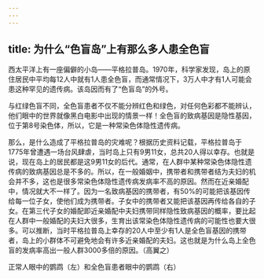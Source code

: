 ```yaml
---
---
---
```

title: 为什么“色盲岛”上有那么多人患全色盲
---




西太平洋上有一座偏僻的小岛——平格拉普岛。1970年，科学家发现，岛上的原住居民中平均每12人中就有1人患全色盲，而通常情况下，3万人中才有1人可能会患这种罕见的遗传病。该岛因而有了“色盲岛”的外号。

与红绿色盲不同，全色盲患者不仅不能分辨红色和绿色，对任何色彩都不能辨认，他们眼中的世界就像黑白电影中出现的情景一样！全色盲的致病基因是隐性基因，位于第8号染色体，所以，它是一种常染色体隐性遗传病。

那么，是什么造成了平格拉普岛的灾难呢？根据历史资料记载，平格拉普岛于1775年曾遭遇一场台风肆虐，当时岛上只有9男11女，总共20人得以幸存。也就是说，现在岛上的居民都是这9男11女的后代。通常，在人群中某种常染色体隐性遗传病的致病基因总是不多的。所以，在一般婚姻中，携带者和携带者结为夫妇的机会并不多，这也是很多常染色体隐性遗传病发病率不高的原因。然而在近亲婚配中，情况就大不一样了。因为一名致病基因的携带者，有50%的可能把该基因传给每一位子女，使他们成为携带者。子女中的携带者又能把该基因再传给各自的子女。在第三代子女的婚配即近亲婚配中夫妇携带同样隐性致病基因的概率，要比起在人群中一般婚配的夫妇大很多，生育出该常染色体隐性遗传病的可能性也要大很多。可以推断，当时平格拉普岛上幸存的20人中至少有1人是全色盲基因的携带者，岛上的小群体不可避免地会有许多近亲婚配的夫妇。这也就是为什么岛上全色盲的发病率高出一般人群3000多倍的原因。（高翼之）

正常人眼中的鹦鹉（左）和全色盲患者眼中的鹦鹉（右）